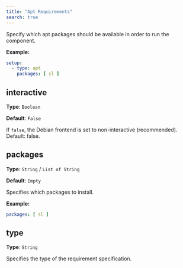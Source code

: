 ```yaml
---
title: "Apt Requirements"
search: true
---
```


Specify which apt packages should be available in order to run the component.

**Example:**

```yaml
setup:
  - type: apt
    packages: [ sl ]

```

## interactive

**Type**: `Boolean`

**Default**: `False`

If `false`, the Debian frontend is set to non-interactive (recommended). Default: false.

## packages

**Type**: `String` / `List of String`

**Default**: `Empty`

Specifies which packages to install.

**Example:**

```yaml
packages: [ sl ]
```

## type

**Type**: `String`

Specifies the type of the requirement specification.
